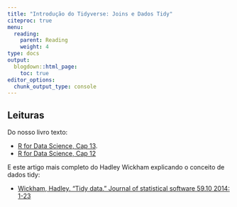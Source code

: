```yaml
---
title: "Introdução do Tidyverse: Joins e Dados Tidy"
citeproc: true
menu: 
  reading:
    parent: Reading
    weight: 4
type: docs
output:
  blogdown::html_page:
    toc: true
editor_options: 
  chunk_output_type: console
---
```


## Leituras

Do nosso livro texto:

- [R for Data Science, Cap 13](https://r4ds.had.co.nz/relational-data.html).
- [R for Data Science, Cap 12](https://r4ds.had.co.nz/tidy-data.html)

E este artigo mais completo do Hadley Wickham explicando o conceito de dados tidy:

- [Wickham, Hadley. "Tidy data." Journal of statistical software 59.10 2014: 1-23](https://vita.had.co.nz/papers/tidy-data.pdf)

